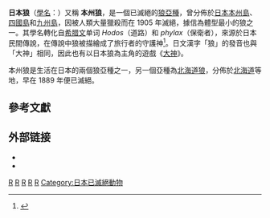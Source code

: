 {{distinguish|北海道狼}}
{{Subspeciesbox
| name = 本州狼
| image = Honshu-wolf4.jpg
| image_width = 250
| image_caption = 保存於[[上野動物園|上野動物園]]的本州狼標本
| status = EX
| extinct = 1905
| genus = Canis
| species = lupus
| species_link = 狼
| subspecies = hodophilax
| authority = ([[康拉德·雅各·特明克|Temminck]], 1839)<ref>Temminck, C. J. (1839) Over de Kennis en de Verbreiding der Zoogdieren van Japan. Tijidschrift voor Natuurlijke Geschiedenis en Physiologie, pt5, 274–293 – refer page 284</ref>
| synonyms =
* ''Canis hodopylax'' <br>{{small|(Temminck, 1844)<ref name=smithsonian2005>{{cite web|author=Smithsonian – Animal Species of the World database|title=Canis lupus hodophilax|url=http://vertebrates.si.edu/msw/mswCFApp/msw/taxon_browser.cfm?msw_id=11394&CFID=12634444&CFTOKEN=cc1f55b96a5e34a-FC9CD852-C674-9147-2845FC003C9BEC28&jsessionid=283095f9a867e812c78d3de12274b53763a1|access-date=2020-08-01|archive-date=2016-10-07|archive-url=https://web.archive.org/web/20161007091431/http://vertebrates.si.edu/msw/mswCFApp/msw/taxon_browser.cfm?msw_id=11394&CFID=12634444&CFTOKEN=cc1f55b96a5e34a-FC9CD852-C674-9147-2845FC003C9BEC28&jsessionid=283095f9a867e812c78d3de12274b53763a1|dead-url=no}}</ref>}}
* ''Canis japonicus'' <br>{{small|([[Alfred_Nehring|Nehring]], 1885)<ref name=smithsonian2005/>}}
}}

'''日本狼'''（[[學名|學名]]：{{lang|la|''Canis lupus hodophilax''}}）又稱 '''本州狼'''，是一個已滅絕的[[狼|狼]][[亞種|亞種]]，曾分佈於[[日本|日本]][[本州島|本州島]]、[[四國島|四國島]]和[[九州島|九州島]]，因被人類大量獵殺而在 1905 年滅絕，據信為體型最小的狼之一。其學名轉化自[[希腊文|希腊文]]单词 ''Hodos''（道路）和 ''phylax''（保衛者），來源於日本民間傳說，在傳說中狼被描繪成了旅行者的守護神<ref name="Knight">{{cite journal |title=On the Extinction of the Japanese Wolf |first1=John |last1=Knight |year=1997 |journal=Asian Folklore Studies |volume=56 |pages=129–159 |publisher=[[南山大學|南山大學]] |number=1 |doi=10.2307/1178791|jstor=1178791}}</ref>。日文漢字「狼」的發音也與「大神」相同，因此也有以日本狼為主角的遊戲《[[大神_(游戏)|大神]]》。

本州狼是生活在日本的兩個狼亞種之一，另一個亞種為[[北海道狼|北海道狼]]，分佈於[[北海道|北海道]]等地，早在 1889 年便已滅絕。

== 參考文獻 ==
{{Reflist}}

== 外部链接 ==
* {{Commonscat-inline|Canis lupus hodophilax}}
* {{Wikispecies-inline|Canis lupus hodophilax}}
{{已滅絕犬科}}
{{日本犬類}}
{{Taxonbar|from=Q375750}}
{{Authority control}}

[[Category:狼|R]]
[[Category:已滅絕動物|R]]
[[Category:已滅絕的哺乳動物|R]]
[[Category:日本哺乳動物|R]]
[[Category:1839年描述的動物|R]]
[[Category:日本已滅絕動物|Category:日本已滅絕動物]]